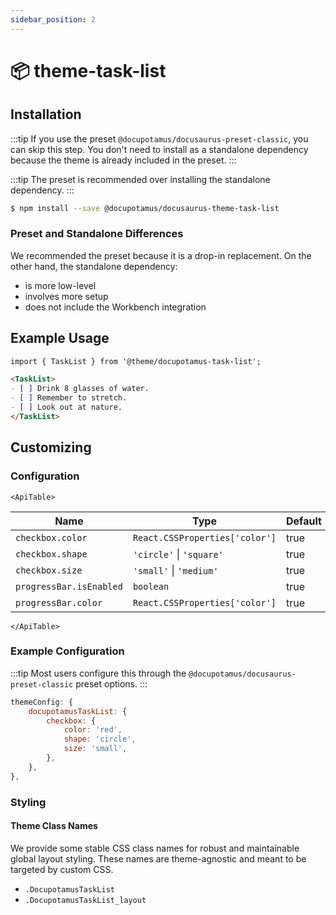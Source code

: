 ```yaml
---
sidebar_position: 2
---
```



# 📦 theme-task-list

<!-- Provides the Docs functionality and is the default docs plugin for Docusaurus. -->

## Installation

:::tip
If you use the preset `@docupotamus/docusaurus-preset-classic`, you can skip
this step. You don't need to install as a standalone dependency because the
theme is already included in the preset.
:::

:::tip
The preset is recommended over installing the standalone dependency.
:::

```bash npm2yarn
$ npm install --save @docupotamus/docusaurus-theme-task-list
```

### Preset and Standalone Differences

We recommended the preset because it is a drop-in replacement. On the other
hand, the standalone dependency:

- is more low-level
- involves more setup
- does not include the Workbench integration

## Example Usage

```md title="foo.mdx"
import { TaskList } from '@theme/docupotamus-task-list';

<TaskList>
- [ ] Drink 8 glasses of water.
- [ ] Remember to stretch.
- [ ] Look out at nature.
</TaskList>
```

## Customizing

### Configuration

```mdx-code-block
<ApiTable>
```

| Name                    | Type                           | Default | Description |
| ----------------------- | ------------------------------ | ------- | ----------- |
| `checkbox.color`        | `React.CSSProperties['color']` | true    | TODO        |
| `checkbox.shape`        | `'circle'` &#124; `'square'`   | true    | TODO        |
| `checkbox.size`         | `'small'` &#124; `'medium'`    | true    | TODO        |
| `progressBar.isEnabled` | `boolean`                      | true    | TODO        |
| `progressBar.color`     | `React.CSSProperties['color']` | true    | TODO        |

```mdx-code-block
</ApiTable>
```

### Example Configuration

:::tip
Most users configure this through the `@docupotamus/docusaurus-preset-classic`
preset options.
:::

```js title="docusaurus.config.js"
themeConfig: {
    docupotamusTaskList: {
        checkbox: {
            color: 'red',
            shape: 'circle',
            size: 'small',
        },
    },
},
```

### Styling

#### Theme Class Names

We provide some stable CSS class names for robust and maintainable global layout
styling. These names are theme-agnostic and meant to be targeted by custom CSS.

- `.DocupotamusTaskList`
- `.DocupotamusTaskList_layout`
